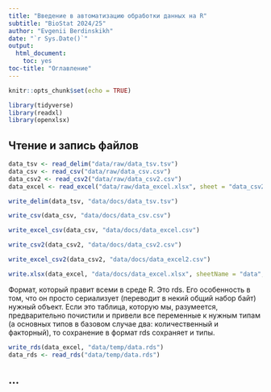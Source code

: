 ```yaml
---
title: "Введение в автоматизацию обработки данных на R"
subtitle: "BioStat 2024/25"
author: "Evgenii Berdinskikh"
date: "`r Sys.Date()`"
output: 
  html_document:
    toc: yes
toc-title: "Оглавление"
---
```


```r
knitr::opts_chunk$set(echo = TRUE)

library(tidyverse)
library(readxl)
library(openxlsx)

```

## Чтение и запись файлов

```r
data_tsv <- read_delim("data/raw/data_tsv.tsv")
data_csv <- read_csv("data/raw/data_csv.csv")
data_csv2 <- read_csv2("data/raw/data_csv2.csv")
data_excel <- read_excel("data/raw/data_excel.xlsx", sheet = "data_csv2")

```

```r
write_delim(data_tsv, "data/docs/data_tsv.tsv")

write_csv(data_csv, "data/docs/data_csv.csv")

write_excel_csv(data_csv, "data/docs/data_excel.csv")

write_csv2(data_csv2, "data/docs/data_csv2.csv")

write_excel_csv2(data_csv2, "data/docs/data_excel2.csv")

write.xlsx(data_excel, "data/docs/data_excel.xlsx", sheetName = "data", colNames = TRUE, rowNames = TRUE, append = FALSE)

```

Формат, который правит всеми в среде R. Это rds. Его особенность в том, что он просто сериализует (переводит в некий общий набор байт) нужный объект. Если это таблица, которую мы, разумеется, предварительно почистили и привели все переменные к нужным типам (а основных типов в базовом случае два: количественный и факторный), то сохранение в формат rds сохраняет и типы. 

```r
write_rds(data_excel, "data/temp/data.rds")
data_rds <- read_rds("data/temp/data.rds")
```

## ...